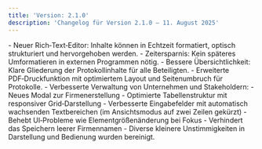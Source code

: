 ```yaml
---
title: 'Version: 2.1.0'
description: 'Changelog für Version 2.1.0 – 11. August 2025'
---
```


<CardGroup cols={3}>
  <Card title="Neue Funktionen" icon="sparkles">
    - Neuer Rich‑Text‑Editor: Inhalte können in Echtzeit formatiert, optisch strukturiert und hervorgehoben werden.
    - Zeitersparnis: Kein späteres Umformatieren in externen Programmen nötig.
    - Bessere Übersichtlichkeit: Klare Gliederung der Protokollinhalte für alle Beteiligten.
  </Card>
  <Card title="Verbesserungen" icon="wrench">
    - Erweiterte PDF‑Druckfunktion mit optimiertem Layout und Seitenumbruch für Protokolle.
    - Verbesserte Verwaltung von Unternehmen und Stakeholdern:
      - Neues Modal zur Firmenerstellung
      - Optimierte Tabellenstruktur mit responsiver Grid‑Darstellung
      - Verbesserte Eingabefelder mit automatisch wachsenden Textbereichen (im Ansichtsmodus auf zwei Zeilen gekürzt)
      - Behebt UI‑Probleme wie Elementgrößenänderung bei Fokus
      - Verhindert das Speichern leerer Firmennamen
  </Card>
  <Card title="Fehlerbehebungen" icon="bug">
    - Diverse kleinere Unstimmigkeiten in Darstellung und Bedienung wurden bereinigt.
  </Card>
</CardGroup>

